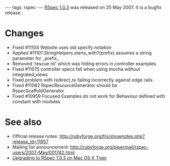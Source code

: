 ---
tags: rspec
---
[[RSpec 1.0.3]] was released on 25 May 2007. It is a bugfix release.

= Changes =

* Fixed #11104 Website uses old specify notation
* Applied #11101 StringHelpers.starts_with?(prefix) assumes a string parameter for _prefix_
* Removed 'rescue nil' which was hiding errors in controller examples.
* Fixed #11075 controller specs fail when using mocha without integrated_views
* Fixed problem with redirect_to failing incorrectly against edge rails.
* Fixed #11082 RspecResourceGenerator should be RspecScaffoldGenerator
* Fixed #10959 Focused Examples do not work for Behaviour defined with constant with modules

= See also =

* Official release notes: http://rubyforge.org/frs/shownotes.php?release_id=11957
* Mailing list announcement: http://rubyforge.org/pipermail/rspec-users/2007-May/001742.html
* [[Upgrading to RSpec 1.0.3 on Mac OS X Tiger]]
